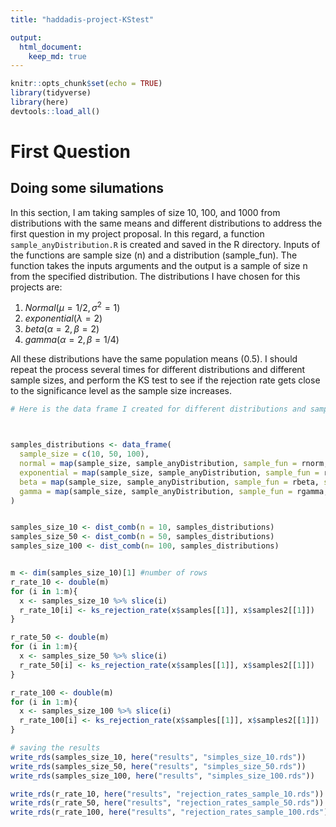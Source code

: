 ```yaml
---
title: "haddadis-project-KStest"

output:
  html_document:
    keep_md: true
---
```


```r
knitr::opts_chunk$set(echo = TRUE)
library(tidyverse)
library(here)
devtools::load_all()

```

# First Question

## Doing some silumations

In this section, I am taking samples of size 10, 100, and 1000 from distributions with the same means and different distributions to address the first question in my project proposal. In this regard, a function `sample_anyDistribution.R` is created and saved in the R directory. Inputs of the functions are sample size (n) and a distribution (sample_fun). The function takes the inputs arguments and the output is a sample of size n from the specified distribution. The distributions I have chosen for this projects are:

  1. $Normal(\mu = 1/2, \sigma^2 = 1)$
  2. $exponential(\lambda = 2)$
  3. $beta(\alpha = 2, \beta = 2)$
  4. $gamma(\alpha = 2, \beta = 1/4)$

All these distributions have the same population means (0.5). I should repeat the process several times for different distributions and different sample sizes, and perform the KS test to see if the rejection rate gets close to the significance level as the sample size increases.


```r
# Here is the data frame I created for different distributions and sample sizes



samples_distributions <- data_frame(
  sample_size = c(10, 50, 100),
  normal = map(sample_size, sample_anyDistribution, sample_fun = rnorm, mean = 1/2, sd = 1),
  exponential = map(sample_size, sample_anyDistribution, sample_fun = rexp, rate = 2),
  beta = map(sample_size, sample_anyDistribution, sample_fun = rbeta, shape1 = 2, shape2 = 2),
  gamma = map(sample_size, sample_anyDistribution, sample_fun = rgamma, shape = 2, scale = 1/4)
)


samples_size_10 <- dist_comb(n = 10, samples_distributions)
samples_size_50 <- dist_comb(n = 50, samples_distributions)
samples_size_100 <- dist_comb(n= 100, samples_distributions)


m <- dim(samples_size_10)[1] #number of rows
r_rate_10 <- double(m)
for (i in 1:m){
  x <- samples_size_10 %>% slice(i)
  r_rate_10[i] <- ks_rejection_rate(x$samples[[1]], x$samples2[[1]])
}

r_rate_50 <- double(m)
for (i in 1:m){
  x <- samples_size_50 %>% slice(i)
  r_rate_50[i] <- ks_rejection_rate(x$samples[[1]], x$samples2[[1]])
}

r_rate_100 <- double(m)
for (i in 1:m){
  x <- samples_size_100 %>% slice(i)
  r_rate_100[i] <- ks_rejection_rate(x$samples[[1]], x$samples2[[1]])
}

# saving the results
write_rds(samples_size_10, here("results", "simples_size_10.rds"))
write_rds(samples_size_50, here("results", "simples_size_50.rds"))
write_rds(samples_size_100, here("results", "simples_size_100.rds"))

write_rds(r_rate_10, here("results", "rejection_rates_sample_10.rds"))
write_rds(r_rate_50, here("results", "rejection_rates_sample_50.rds"))
write_rds(r_rate_100, here("results", "rejection_rates_sample_100.rds"))

```

